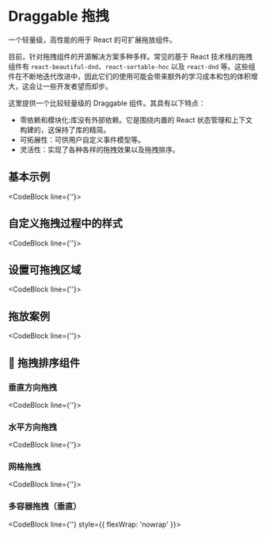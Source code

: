 # Draggable 拖拽

一个轻量级，高性能的用于 React 的可扩展拖放组件。

目前，针对拖拽组件的开源解决方案多种多样。常见的基于 React 技术栈的拖拽组件有 `react-beautiful-dnd`、`react-sortable-hoc` 以及 `react-dnd` 等。这些组件在不断地迭代改进中，因此它们的使用可能会带来额外的学习成本和包的体积增大，这会让一些开发者望而却步。

这里提供一个比较轻量级的 Draggable 组件。其具有以下特点：

- 零依赖和模块化:库没有外部依赖。它是围绕内置的 React 状态管理和上下文构建的，这保持了库的精简。
- 可拓展性：可供用户自定义事件模型等。
- 灵活性：实现了各种各样的拖拽效果以及拖拽排序。

## 基本示例

<CodeBlock line={''}>
  <Basic />
</CodeBlock>

## 自定义拖拽过程中的样式

<CodeBlock line={''}>
  <WithDragOverlay />
</CodeBlock>

## 设置可拖拽区域

<CodeBlock line={''}>
  <WithHandler />
</CodeBlock>

## 拖放案例

<CodeBlock line={''}>
  <Droppable />
</CodeBlock>

## 🌟 拖拽排序组件

### 垂直方向拖拽

<CodeBlock line={''}>
  <VerticalSortable />
</CodeBlock>

### 水平方向拖拽

<CodeBlock line={''}>
  <HorizenSortable />
</CodeBlock>

### 网格拖拽

<CodeBlock line={''}>
  <GridSortable />
</CodeBlock>

### 多容器拖拽（垂直）

<CodeBlock line={''} style={{ flexWrap: 'nowrap' }}>
  <MultipleContainer />
</CodeBlock>
